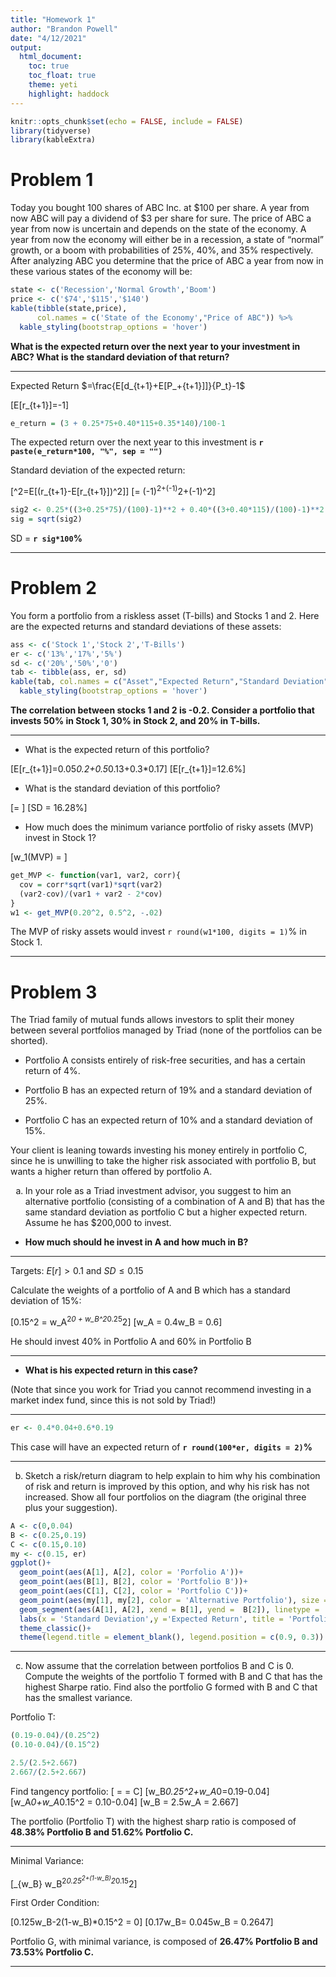 ```yaml
---
title: "Homework 1"
author: "Brandon Powell"
date: "4/12/2021"
output: 
  html_document:
    toc: true 
    toc_float: true
    theme: yeti
    highlight: haddock
---
```


```r
knitr::opts_chunk$set(echo = FALSE, include = FALSE)
library(tidyverse)
library(kableExtra)
```

# Problem 1
Today you bought 100 shares of ABC Inc. at \$100 per share. A year from now ABC will pay a dividend of \$3 per share for sure. The price of ABC a year from now is uncertain and depends on the state of the economy. A year from now the economy will either be in a recession, a state of “normal” growth, or a boom with probabilities of 25%, 40%, and 35% respectively. After analyzing ABC you determine that the price of ABC a year from now in these various states of the economy will be:

```r
state <- c('Recession','Normal Growth','Boom')
price <- c('$74','$115','$140')
kable(tibble(state,price), 
      col.names = c('State of the Economy',"Price of ABC")) %>%
  kable_styling(bootstrap_options = 'hover')
```

**What is the expected return over the next year to your investment in ABC? What is the standard deviation of that return?**

***

Expected Return $=\frac{E[d_{t+1}+E[P_+{t+1}]]}{P_t}-1$

\[E[r_{t+1}]=\frac{100\times3+(0.25*75+0.40*115+0.35*140)}{100}-1\]

```r
e_return = (3 + 0.25*75+0.40*115+0.35*140)/100-1
```

The expected return over the next year to this investment is <b>`r paste(e_return*100, "%", sep = "")`</b>

Standard deviation of the expected return:

\[\sigma^2=E[(r_{t+1}-E[r_{t+1}])^2]\]
\[\quad= (\frac{3+0.25*75}{100}-1)^2+(\frac{3+0.40*115}{100}-1)^2+(\frac{3+00.35*140}{100}-1)^2\]

```r
sig2 <- 0.25*((3+0.25*75)/(100)-1)**2 + 0.40*((3+0.40*115)/(100)-1)**2 +0.35*((3+00.35*140)/(100)-1)**2
sig = sqrt(sig2)
```

SD = <b>`r sig*100`%</b>

***

# Problem 2

You form a portfolio from a riskless asset (T-bills) and Stocks 1 and 2. Here are the expected returns and standard deviations of these assets:

```r
ass <- c('Stock 1','Stock 2','T-Bills')
er <- c('13%','17%','5%')
sd <- c('20%','50%','0')
tab <- tibble(ass, er, sd)
kable(tab, col.names = c("Asset","Expected Return","Standard Deviation")) %>%
  kable_styling(bootstrap_options = 'hover')
```


**The correlation between stocks 1 and 2 is -0.2. Consider a portfolio that invests 50% in Stock 1, 30% in Stock 2, and 20% in T-bills.**

***

* What is the expected return of this portfolio?

\[E[r_{t+1}]=0.05*0.2+0.5*0.13+0.3*0.17\]
\[E[r_{t+1}]=12.6\%\]

* What is the standard deviation of this portfolio?

\[\sigma = \sqrt{0.5^2*0.2^2+0.3^2*0.5^2+0.2^2*0+(2*0.5*0.3(-0.2)0.2*0.5)}\]
\[SD = 16.28\%\]

* How much does the minimum variance portfolio of risky assets (MVP) invest in Stock 1?

\[w_1(MVP) = \frac{\sigma_2^2-\sigma_{1,2}}{\sigma_1^2+\sigma_2^2-2\sigma_{1,2}}\]

```r
get_MVP <- function(var1, var2, corr){
  cov = corr*sqrt(var1)*sqrt(var2)
  (var2-cov)/(var1 + var2 - 2*cov)
}
w1 <- get_MVP(0.20^2, 0.5^2, -.02)
```

  The MVP of risky assets would invest `r round(w1*100, digits = 1)`% in Stock 1.

***

# Problem 3
The Triad family of mutual funds allows investors to split their money between several portfolios managed by Triad (none of the portfolios can be shorted).

* Portfolio A consists entirely of risk-free securities, and has a certain return of 4%. 

* Portfolio B has an expected return of 19% and a standard deviation of 25%.

* Portfolio C has an expected return of 10% and a standard deviation of 15%.

Your client is leaning towards investing his money entirely in portfolio C, since he is unwilling to take the higher risk associated with portfolio B, but wants a higher return than offered by portfolio A.

  (a) In your role as a Triad investment advisor, you suggest to him an alternative portfolio (consisting of a combination of A and B) that has the same standard deviation as portfolio C but a higher expected return. Assume he has $200,000 to invest.
  * **How much should he invest in A and how much in B?**

***

  Targets: $E[r]>0.1$ and $SD \leq 0.15$
  
  Calculate the weights of a portfolio of A and B which has a standard deviation of 15%:
  
  \[0.15^2 = w_A^2*0 + w_B^2*0.25^2\]
  \[w_A = 0.4\quad w_B = 0.6\]
  
  He should invest 40% in Portfolio A and 60% in Portfolio B

***

  * **What is his expected return in this case?**

(Note that since you work for Triad you cannot recommend investing in a market index fund, since this is not sold by Triad!)
  
***

```r
er <- 0.4*0.04+0.6*0.19
```

  This case will have an expected return of **`r round(100*er, digits = 2)`%**

***
  
  (b) Sketch a risk/return diagram to help explain to him why his combination of risk and return is improved by this option, and why his risk has not increased. Show all four portfolios on the diagram (the original three plus your suggestion).

```r
A <- c(0,0.04)
B <- c(0.25,0.19)
C <- c(0.15,0.10)
my <- c(0.15, er)
ggplot()+
  geom_point(aes(A[1], A[2], color = 'Porfolio A'))+
  geom_point(aes(B[1], B[2], color = 'Portfolio B'))+
  geom_point(aes(C[1], C[2], color = 'Portfolio C'))+
  geom_point(aes(my[1], my[2], color = 'Alternative Portfolio'), size = 2)+
  geom_segment(aes(A[1], A[2], xend = B[1], yend =  B[2]), linetype = 'dashed', alpha = 0.3)+
  labs(x = 'Standard Deviation',y ='Expected Return', title = 'Portfolio Risk/Return')+
  theme_classic()+
  theme(legend.title = element_blank(), legend.position = c(0.9, 0.3))
```


***
  (c) Now assume that the correlation between portfolios B and C is 0. Compute the weights of the portfolio T formed with B and C that has the highest Sharpe ratio. Find also the portfolio G formed with B and C that has the smallest variance.

Portfolio T:

```r
(0.19-0.04)/(0.25^2)
(0.10-0.04)/(0.15^2)

2.5/(2.5+2.667)
2.667/(2.5+2.667)
```

Find tangency portfolio:
\[\frac{MB}{MC} = \frac{E[\tilde r_i]-r_f}{w_B\sigma_{p,B}+w_C\sigma_{p,C}}= C\]
\[w_B*0.25^2+w_A*0=0.19-0.04\]
\[w_A*0+w_A*0.15^2 = 0.10-0.04\]
\[w_B = 2.5\quad w_A = 2.667\]

The portfolio (Portfolio T) with the highest sharp ratio is composed of **48.38% Portfolio B and 51.62% Portfolio C.**

***

Minimal Variance:

\[\min_{w_B} w_B^2*0.25^2+(1-w_B)^2*0.15^2\]

First Order Condition:

\[0.125w_B-2(1-w_B)*0.15^2 = 0\]
\[0.17w_B= 0.045\quad\Rightarrow\quad w_B = 0.2647\]

Portfolio G, with minimal variance, is composed of **26.47% Portfolio B and 73.53% Portfolio C.**

***



